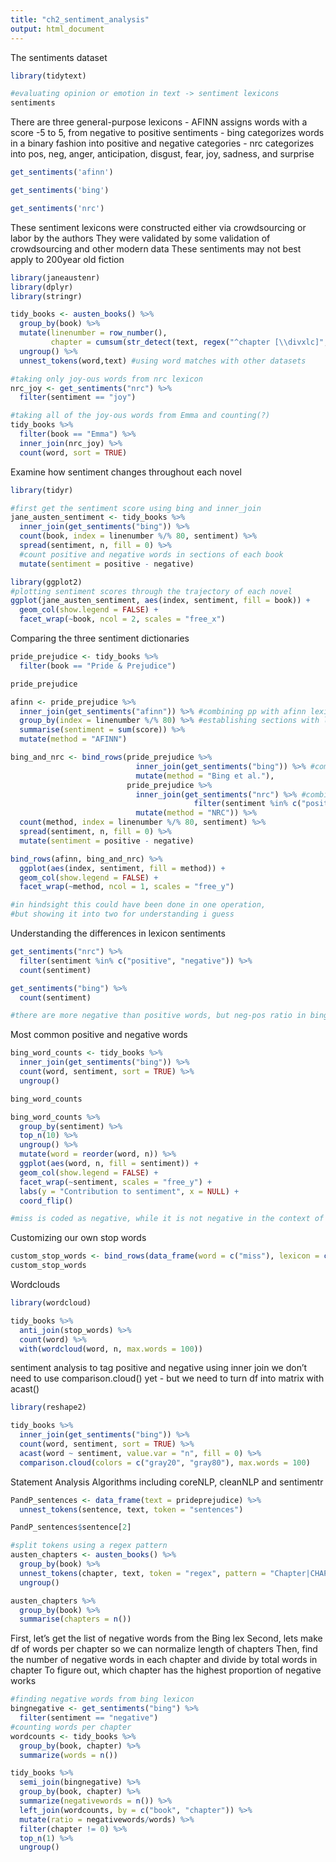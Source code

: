 ---
title: "ch2_sentiment_analysis"
output: html_document
---
The sentiments dataset
```{r}
library(tidytext)

#evaluating opinion or emotion in text -> sentiment lexicons
sentiments
```
There are three general-purpose lexicons
- AFINN assigns words with a score -5 to 5, from negative to positive sentiments
- bing categorizes words in a binary fashion into positive and negative categories
- nrc categorizes into pos, neg, anger, anticipation, disgust, fear, joy, sadness, and surprise
```{r}
get_sentiments('afinn')
```
```{r}
get_sentiments('bing')
```
```{r}
get_sentiments('nrc')
```
These sentiment lexicons were constructed either via crowdsourcing or labor by the authors
They were validated by some validation of crowdsourcing and other modern data
These sentiments may not best apply to 200year old fiction
```{r}
library(janeaustenr)
library(dplyr)
library(stringr)

tidy_books <- austen_books() %>%
  group_by(book) %>%
  mutate(linenumber = row_number(),
         chapter = cumsum(str_detect(text, regex("^chapter [\\divxlc]", ignore_case = TRUE)))) %>%
  ungroup() %>%
  unnest_tokens(word,text) #using word matches with other datasets

#taking only joy-ous words from nrc lexicon
nrc_joy <- get_sentiments("nrc") %>%
  filter(sentiment == "joy") 

#taking all of the joy-ous words from Emma and counting(?)
tidy_books %>%
  filter(book == "Emma") %>%
  inner_join(nrc_joy) %>%
  count(word, sort = TRUE)

```
Examine how sentiment changes throughout each novel
```{r}
library(tidyr)

#first get the sentiment score using bing and inner_join
jane_austen_sentiment <- tidy_books %>%
  inner_join(get_sentiments("bing")) %>%
  count(book, index = linenumber %/% 80, sentiment) %>%
  spread(sentiment, n, fill = 0) %>%
  #count positive and negative words in sections of each book 
  mutate(sentiment = positive - negative)

library(ggplot2)
#plotting sentiment scores through the trajectory of each novel
ggplot(jane_austen_sentiment, aes(index, sentiment, fill = book)) +
  geom_col(show.legend = FALSE) + 
  facet_wrap(~book, ncol = 2, scales = "free_x")
```
Comparing the three sentiment dictionaries
```{r}
pride_prejudice <- tidy_books %>%
  filter(book == "Pride & Prejudice")

pride_prejudice

afinn <- pride_prejudice %>%
  inner_join(get_sentiments("afinn")) %>% #combining pp with afinn lexicon
  group_by(index = linenumber %/% 80) %>% #establishing sections with line numbers
  summarise(sentiment = sum(score)) %>%
  mutate(method = "AFINN")

bing_and_nrc <- bind_rows(pride_prejudice %>%
                            inner_join(get_sentiments("bing")) %>% #combining with bing lex
                            mutate(method = "Bing et al."),
                          pride_prejudice %>%
                            inner_join(get_sentiments("nrc") %>% #combining with nrc lex
                                         filter(sentiment %in% c("positive", "negative"))) %>%
                            mutate(method = "NRC")) %>%
  count(method, index = linenumber %/% 80, sentiment) %>%
  spread(sentiment, n, fill = 0) %>%
  mutate(sentiment = positive - negative)

bind_rows(afinn, bing_and_nrc) %>%
  ggplot(aes(index, sentiment, fill = method)) +
  geom_col(show.legend = FALSE) +
  facet_wrap(~method, ncol = 1, scales = "free_y")

#in hindsight this could have been done in one operation, 
#but showing it into two for understanding i guess
```
Understanding the differences in lexicon sentiments
```{r}
get_sentiments("nrc") %>%
  filter(sentiment %in% c("positive", "negative")) %>%
  count(sentiment)

get_sentiments("bing") %>%
  count(sentiment)

#there are more negative than positive words, but neg-pos ratio in bing is > than nrc
```
Most common positive and negative words
```{r}
bing_word_counts <- tidy_books %>%
  inner_join(get_sentiments("bing")) %>%
  count(word, sentiment, sort = TRUE) %>%
  ungroup()

bing_word_counts

bing_word_counts %>%
  group_by(sentiment) %>%
  top_n(10) %>%
  ungroup() %>%
  mutate(word = reorder(word, n)) %>%
  ggplot(aes(word, n, fill = sentiment)) +
  geom_col(show.legend = FALSE) +
  facet_wrap(~sentiment, scales = "free_y") +
  labs(y = "Contribution to sentiment", x = NULL) +
  coord_flip()

#miss is coded as negative, while it is not negative in the context of Austen's works
```
Customizing our own stop words 
```{r}
custom_stop_words <- bind_rows(data_frame(word = c("miss"), lexicon = c("custom")), stop_words)
custom_stop_words
```
Wordclouds
```{r}
library(wordcloud)

tidy_books %>%
  anti_join(stop_words) %>%
  count(word) %>%
  with(wordcloud(word, n, max.words = 100))
```
sentiment analysis to tag positive and negative using inner join 
we don't need to use comparison.cloud() yet - but we need to turn df into matrix with acast()
```{r}
library(reshape2)

tidy_books %>%
  inner_join(get_sentiments("bing")) %>%
  count(word, sentiment, sort = TRUE) %>%
  acast(word ~ sentiment, value.var = "n", fill = 0) %>%
  comparison.cloud(colors = c("gray20", "gray80"), max.words = 100)
```
Statement Analysis Algorithms including coreNLP, cleanNLP and sentimentr
```{r}
PandP_sentences <- data_frame(text = prideprejudice) %>%
  unnest_tokens(sentence, text, token = "sentences")

PandP_sentences$sentence[2]

#split tokens using a regex pattern
austen_chapters <- austen_books() %>%
  group_by(book) %>%
  unnest_tokens(chapter, text, token = "regex", pattern = "Chapter|CHAPTER [``dIVXLC]") %>%
  ungroup()

austen_chapters %>%
  group_by(book) %>%
  summarise(chapters = n())
```
First, let's get the list of negative words from the Bing lex
Second, lets make df of words per chapter so we can normalize length of chapters
Then, find the number of negative words in each chapter and divide by total words in chapter
To figure out, which chapter has the highest proportion of negative works 
```{r}
#finding negative words from bing lexicon
bingnegative <- get_sentiments("bing") %>%
  filter(sentiment == "negative")
#counting words per chapter
wordcounts <- tidy_books %>%
  group_by(book, chapter) %>%
  summarize(words = n())

tidy_books %>%
  semi_join(bingnegative) %>%
  group_by(book, chapter) %>%
  summarize(negativewords = n()) %>%
  left_join(wordcounts, by = c("book", "chapter")) %>% 
  mutate(ratio = negativewords/words) %>%
  filter(chapter != 0) %>%
  top_n(1) %>%
  ungroup()
```